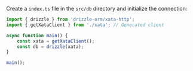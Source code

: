 Create a `index.ts` file in the `src/db` directory and initialize the connection:

```typescript copy"
import { drizzle } from 'drizzle-orm/xata-http';
import { getXataClient } from './xata'; // Generated client

async function main() {
    const xata = getXataClient();
    const db = drizzle(xata);
}

main();
```